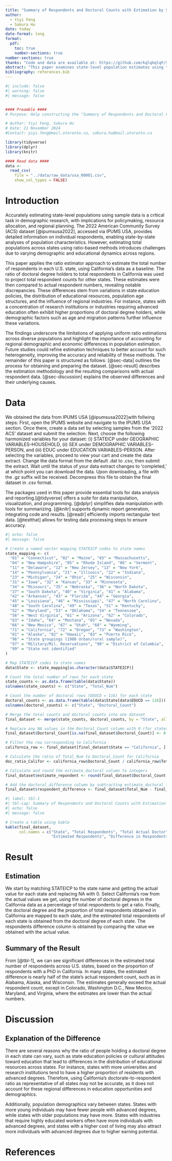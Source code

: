 ```yaml
---
title: "Summary of Respondents and Doctoral Counts with Estimation by State for 2022 ACS"
author: 
  - Yiyi Feng 
  - Sakura Hu
date: today
date-format: long
format:
  pdf:
    toc: true
    number-sections: true
number-sections: true
thanks: "Code and data are available at: https://github.com/kqlqkqlqF/Summary-of-Respondents-for-2022-ACS.git."
abstract: "This paper examines state-level population estimates using the 2022 American Community Survey (ACS) data from IPUMS USA. The study applies the ratio estimator method, using the ratio between the number of respondents and doctoral degree in California as a baseline, to estimate the total number of respondents across all states. Comparing these estimates with actual respondent counts revealed significant discrepancies, largely due to variations in population demographics and sampling distributions across states. These findings highlight the limitations of ratio-based estimations in contexts with diverse demographic and sampling characteristics.."
bibliography: references.bib
---
```


```r
#| include: false
#| warning: false
#| message: false


#### Preamble ####
# Purpose: Help constructing the "Summary of Respondents and Doctoral Counts with Estimation by State for 2022 ACS" paper

# Author: Yiyi Feng, Sakura Hu
# Date: 21 November 2024
#Contact: yiyi.feng@mail.utoronto.ca, sakura.hu@mail.utoronto.ca

library(tidyverse)
library(dplyr)
library(knitr)

#### Read data ####
data <-
  read_csv(
    file = "../data/raw_data/usa_00001.csv",
    show_col_types = FALSE)
```

# Introduction

Accurately estimating state-level populations using sample data is a critical task in demographic research, with implications for policymaking, resource allocation, and regional planning. The 2022 American Community Survey (ACS) dataset [@ipumsusa2022], accessed via IPUMS USA, provides detailed information on individual respondents, enabling state-by-state analyses of population characteristics. However, estimating total populations across states using ratio-based methods introduces challenges due to varying demographic and educational dynamics across regions.

This paper applies the ratio estimator approach to estimate the total number of respondents in each U.S. state, using California's data as a baseline. The ratio of doctoral degree holders to total respondents in California was used to project total respondent counts for other states. These estimates were then compared to actual respondent numbers, revealing notable discrepancies. These differences stem from variations in state education policies, the distribution of educational resources, population age structures, and the influence of regional industries. For instance, states with a concentration of research institutions or industries requiring advanced education often exhibit higher proportions of doctoral degree holders, while demographic factors such as age and migration patterns further influence these variations.

The findings underscore the limitations of applying uniform ratio estimations across diverse populations and highlight the importance of accounting for regional demographic and economic differences in population estimation. Future studies could refine estimation techniques to better account for such heterogeneity, improving the accuracy and reliability of these methods.
The remainder of this paper is structured as follows: [@sec-data] outlines the process for obtaining and preparing the dataset. [@sec-result] describes the estimation methodology and the resulting comparisons with actual respondent data. [@sec-discussion] explains the observed differences and their underlying causes.


# Data {#sec-data}

We obtained the data from IPUMS USA [@ipumsusa2022]with follwing steps:
First, open the IPUMS website and navigate to the IPUMS USA section. Once there, create a data set by selecting samples from the '2022 ACS' dataset and submit the selection. Next, choose the following harmonized variables for your dataset: (i) STATEICP under GEOGRAPHIC VARIABLES--HOUSEHOLD, (ii) SEX under DEMOGRAPHIC VARIABLES--PERSON, and (iii) EDUC under EDUCATION VARIABLES--PERSON.
After selecting the variables, proceed to view your cart and create the data extract. Change the data format from the default .dat to .csv, then submit the extract. Wait until the status of your data extract changes to 'completed,' at which point you can download the data.
Upon downloading, a file with the .gz suffix will be received. Decompress this file to obtain the final dataset in .csv format.

The packages used in this paper provide essential tools for data analysis and reporting.[@tidyverse] offers a suite for data manipulation, visualization, and programming. [@dplyr] simplifies data manipulation with tools for summarizing. [@knitr] supports dynamic report generation, integrating code and results. [@readr] efficiently imports rectangular text data. [@testthat] allows for testing data processing steps to ensure accuracy.


```r
#| echo: false
#| message: false

# Create a named vector mapping STATEICP codes to state names
state_mapping <- c(
  "01" = "Connecticut", "02" = "Maine", "03" = "Massachusetts",
  "04" = "New Hampshire", "05" = "Rhode Island", "06" = "Vermont",
  "11" = "Delaware", "12" = "New Jersey", "13" = "New York",
  "14" = "Pennsylvania", "21" = "Illinois", "22" = "Indiana",
  "23" = "Michigan", "24" = "Ohio", "25" = "Wisconsin",
  "31" = "Iowa", "32" = "Kansas", "33" = "Minnesota", 
  "34" = "Missouri", "35" = "Nebraska", "36" = "North Dakota",
  "37" = "South Dakota", "40" = "Virginia", "41" = "Alabama",
  "42" = "Arkansas", "43" = "Florida", "44" = "Georgia",
  "45" = "Louisiana", "46" = "Mississippi", "47" = "North Carolina",
  "48" = "South Carolina", "49" = "Texas", "51" = "Kentucky",
  "52" = "Maryland", "53" = "Oklahoma", "54" = "Tennessee",
  "56" = "West Virginia", "61" = "Arizona", "62" = "Colorado",
  "63" = "Idaho", "64" = "Montana", "65" = "Nevada",
  "66" = "New Mexico", "67" = "Utah", "68" = "Wyoming",
  "71" = "California", "72" = "Oregon", "73" = "Washington",
  "81" = "Alaska", "82" = "Hawaii", "83" = "Puerto Rico",
  "96" = "State groupings (1980 Urban/rural sample)",
  "97" = "Military/Mil. Reservations", "98" = "District of Columbia",
  "99" = "State not identified"
)

# Map STATEICP codes to state names
data$State <- state_mapping[as.character(data$STATEICP)]

# Count the total number of rows for each state
state_counts <- as.data.frame(table(data$State))
colnames(state_counts) <- c("State", "Total_Num")

# Count the number of doctoral rows (EDUCD = 116) for each state
doctoral_counts <- as.data.frame(table(data$State[data$EDUCD == 116]))
colnames(doctoral_counts) <- c("State", "Doctoral_Count")

# Merge the total counts and doctoral counts into one dataset
final_dataset <- merge(state_counts, doctoral_counts, by = "State", all.x = TRUE)

# Replace any NA values in the Doctoral_Count column with 0 (for states with no doctoral degrees)
final_dataset$Doctoral_Count[is.na(final_dataset$Doctoral_Count)] <- 0

# Filter the row corresponding to California
california_row <- final_dataset[final_dataset$State == "California", ]

# Calculate the ratio of Total_Num to Doctoral_Count for California
doc_ratio_Califor <- california_row$Doctoral_Count / california_row$Total_Num

# Calculate and round the estimate_doctoral column to integers
final_dataset$estimate_repondent <- round(final_dataset$Doctoral_Count / doc_ratio_Califor)

# Add the doctoral_difference column by subtracting estimate_doctoral from Doctoral_Count
final_dataset$respondent_difference <- final_dataset$Total_Num - final_dataset$estimate_repondent


```

```r
#| label: tbl-1
#| tbl-cap: Summary of Respondents and Doctoral Counts with Estimation by State for 2022 ACS
#| echo: false
#| message: false

# Create a table using kable
kable(final_dataset, 
      col.names = c("State", "Total Respondents", "Total Actual Doctor", 
                    "Estimated Respondents", "Difference in Respondents"))

```

# Result {#sec-result}

## Estimation

We start by matching STATEICP to the state name and getting the actual value for each state and replacing NA with 0. Select California's row from the actual values we get, using the number of doctoral degrees in the California data as a percentage of total respondents to get a ratio. Finally, the doctoral degree and the proportion of total respondents obtained in California are mapped to each state, and the estimated total respondents of each state is obtained from the doctoral degree of each state. The respondents difference column is obtained by comparing the value we obtained with the actual value.

## Summary of the Result

From [@tbl-1], we can see significant differences in the estimated total number of respondents across U.S. states, based on the proportion of respondents with a PhD in California. In many states, the estimated difference is nearly half of the state's actual respondent count, such as in Alabama, Alaska, and Wisconsin. The estimates generally exceed the actual respondent count, except in Colorado, Washington D.C., New Mexico, Maryland, and Virginia, where the estimates are lower than the actual numbers.

# Discussion {#sec-discussion}

## Explanation of the Difference 

There are several reasons why the ratio of people holding a doctoral degree in each state can vary, such as state education policies or cultural attitudes toward education that lead to differences in the distribution of educational resources across states. For instance, states with more universities and research institutions tend to have a higher proportion of residents with advanced degrees. Therefore, using California's doctorate-to-respondent ratio as representative of all states may not be accurate, as it does not account for these regional differences in education opportunities and demographics.

Additionally, population demographics vary between states. States with more young individuals may have fewer people with advanced degrees, while states with older populations may have more. States with industries that require highly educated workers often have more individuals with advanced degrees, and states with a higher cost of living may also attract more individuals with advanced degrees due to higher earning potential.

\newpage

# References

